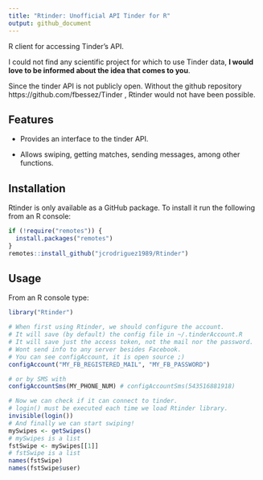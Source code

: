 ```yaml
---
title: "Rtinder: Unofficial API Tinder for R"
output: github_document
---
```


R client for accessing Tinder's API.

I could not find any scientific project for which to use Tinder data, **I would love to be informed about the idea that comes to you**.

Since the tinder API is not publicly open. Without the github repository
https://github.com/fbessez/Tinder , Rtinder would not have been possible.

## Features

* Provides an interface to the tinder API.

* Allows swiping, getting matches, sending messages, among other functions.

## Installation

Rtinder is only available as a GitHub package. To install it run the following
from an R console:

```r
if (!require("remotes")) {
  install.packages("remotes")
}
remotes::install_github("jcrodriguez1989/Rtinder")
```

## Usage

From an R console type:

```r
library("Rtinder")
```
```r
# When first using Rtinder, we should configure the account.
# It will save (by default) the config file in ~/.tinderAccount.R
# It will save just the access token, not the mail nor the password.
# Wont send info to any server besides Facebook.
# You can see configAccount, it is open source ;)
configAccount("MY_FB_REGISTERED_MAIL", "MY_FB_PASSWORD")

# or by SMS with
configAccountSms(MY_PHONE_NUM) # configAccountSms(543516881918)
```
```r
# Now we can check if it can connect to tinder.
# login() must be executed each time we load Rtinder library.
invisible(login())
# And finally we can start swiping!
mySwipes <- getSwipes()
# mySwipes is a list
fstSwipe <- mySwipes[[1]]
# fstSwipe is a list
names(fstSwipe)
names(fstSwipe$user)
```
